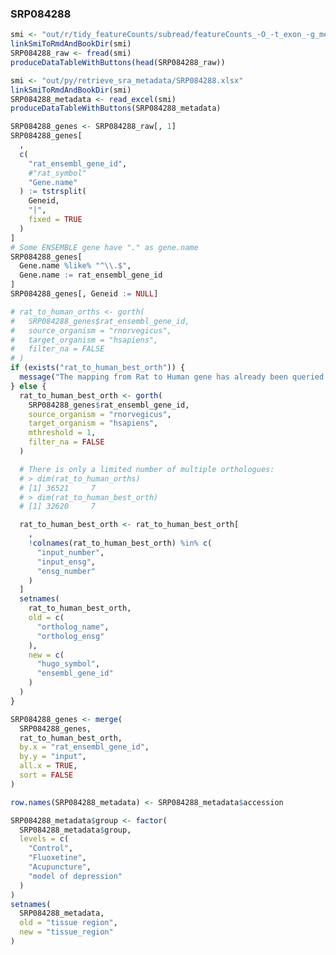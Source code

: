### SRP084288 {#resultsRnaseqSRP084288}

```r
smi <- "out/r/tidy_featureCounts/subread/featureCounts_-O_-t_exon_-g_merge_gene_id_name_gtf-Rnor6-merge-attr-retrieve-ensembl_bam-Rnor6-SRP084288_raw.tsv"
linkSmiToRmdAndBookDir(smi)
SRP084288_raw <- fread(smi)
produceDataTableWithButtons(head(SRP084288_raw))

smi <- "out/py/retrieve_sra_metadata/SRP084288.xlsx"
linkSmiToRmdAndBookDir(smi)
SRP084288_metadata <- read_excel(smi)
produceDataTableWithButtons(SRP084288_metadata)

SRP084288_genes <- SRP084288_raw[, 1]
SRP084288_genes[
  ,
  c(
    "rat_ensembl_gene_id",
    #"rat_symbol"
    "Gene.name"
  ) := tstrsplit(
    Geneid,
    "|",
    fixed = TRUE
  )
]
# Some ENSEMBLE gene have "." as gene.name
SRP084288_genes[
  Gene.name %like% "^\\.$",
  Gene.name := rat_ensembl_gene_id
]
SRP084288_genes[, Geneid := NULL]

# rat_to_human_orths <- gorth(
#   SRP084288_genes$rat_ensembl_gene_id,
#   source_organism = "rnorvegicus",
#   target_organism = "hsapiens",
#   filter_na = FALSE
# )
if (exists("rat_to_human_best_orth")) {
  message("The mapping from Rat to Human gene has already been queried to g:Orth in a previous section. The same table is reused.")
} else {
  rat_to_human_best_orth <- gorth(
    SRP084288_genes$rat_ensembl_gene_id,
    source_organism = "rnorvegicus",
    target_organism = "hsapiens",
    mthreshold = 1,
    filter_na = FALSE
  )

  # There is only a limited number of multiple orthologues:
  # > dim(rat_to_human_orths)
  # [1] 36521     7
  # > dim(rat_to_human_best_orth)
  # [1] 32620     7

  rat_to_human_best_orth <- rat_to_human_best_orth[
    ,
    !colnames(rat_to_human_best_orth) %in% c(
      "input_number",
      "input_ensg",
      "ensg_number"
    )
  ]
  setnames(
    rat_to_human_best_orth,
    old = c(
      "ortholog_name",
      "ortholog_ensg"
    ),
    new = c(
      "hugo_symbol",
      "ensembl_gene_id"
    )
  )
}

SRP084288_genes <- merge(
  SRP084288_genes,
  rat_to_human_best_orth,
  by.x = "rat_ensembl_gene_id",
  by.y = "input",
  all.x = TRUE,
  sort = FALSE
)

row.names(SRP084288_metadata) <- SRP084288_metadata$accession

SRP084288_metadata$group <- factor(
  SRP084288_metadata$group,
  levels = c(
    "Control",
    "Fluoxetine",
    "Acupuncture",
    "model of depression"
  )
)
setnames(
  SRP084288_metadata,
  old = "tissue region",
  new = "tissue_region"
)
```
